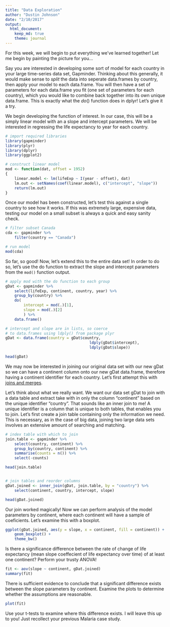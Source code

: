```yaml
---
title: "Data Exploration"
author: "Dustin Johnson"
date: "2/10/2017"
output: 
  html_document:
    keep_md: true
    theme: journal
---
```


For this week, we will begin to put everything we've learned together! Let me begin by painting the picture for you...

Say you are interested in developing some sort of model for each country in your large time-series data set, Gapminder. Thinking about this generally, it would make sense to _split_ the data into seperate data.frames by country, then apply your model to each data.frame. You will then have a set of parameters for each data.frame you fit (one set of parameters for each country), which you would like to combine back together into its own unique data.frame. This is exactly what the $do()$ function does in dplyr! Let's give it a try.

We begin developing the function of interest. In our case, this will be a simply linear model with an a slope and intercept parameters. We will be interested in regressing the life expectancy to year for each country.

```r
# import required libraries
library(gapminder)
library(plyr)
library(dplyr)
library(ggplot2)

# construct linear model
mod <- function(dat, offset = 1952)
{
	linear.model <- lm(lifeExp ~ I(year - offset), dat)
	lm.out <- setNames(coef(linear.model), c("intercept", "slope"))
	return(lm.out)
}
```


Once our model has been constructed, let's test this against a single country to see how it works. If this was extremely large, expensive data, testing our model on a small subset is always a quick and easy sanity check.

```r
# filter subset Canada
cda <- gapminder %>%
	filter(country == "Canada")

# run model
mod(cda)
```

So far, so good! Now, let's extend this to the entire data set! In order to do so, let's use the do function to extract the slope and intercept parameters from the `mod()` function output.

```r
# apply mod with the do function to each group
gDat <- gapminder %>%
	select(lifeExp, continent, country, year) %>%
	group_by(country) %>%
	do(
		intercept = mod(.)[1],
		slope = mod(.)[2]
		) %>% 
	data.frame()

# intercept and slope are in lists, so coerce
# to data.frames using ldply() from package plyr
gDat <- data.frame(country = gDat$country, 
									 ldply(gDat$intercept), 
									 ldply(gDat$slope))

head(gDat)
```

We may now be interested in joining our original data set with our new gDat so we can have a continent column onto our new gDat data.frame, therefore having a continent identifier for each country. Let's first attempt this with [joins and merges](https://qph.ec.quoracdn.net/main-qimg-c4c89a0773045e9e115e15d550f2c150-c). 

Let's think about what we really want. We want our data set gDat to join with a data table and extract take with in only the column "continent" based on the unique identifier "country". That sounds like an inner join to me! A unique identifier is a column that is unique to both tables, that enables you to join. Let's first create a join table containing only the information we need. This is necessary, as in the case of big data, joining two large data sets involves an extensive amount of searching and matching.

```r
# index table with which to join
join.table <- gapminder %>%
	select(country, continent) %>%
	group_by(country, continent) %>%
	summarise(counts = n()) %>%
	select(-counts)

head(join.table)


# join tables and reorder columns
gDat.joined <- inner_join(gDat, join.table, by = "country") %>%
	select(continent, country, intercept, slope)

head(gDat.joined)
```

Our join worked magically! Now we can perform analysis of the model parameters by continent, where each continent will have a sample of coeficients. Let's examine this with a boxplot.

```r
ggplot(gDat.joined, aes(y = slope, x = continent, fill = continent)) +
	geom_boxplot() +
	theme_bw()

```

Is there a significance difference between the rate of change of life expectancy (mean slope coeffecient of life expectancy over time) of at least one continent? Perform your trusty ANOVA!

```r

fit <- aov(slope ~ continent, gDat.joined)
summary(fit)
```

There is sufficient evidence to conclude that a significant difference exists between the slope parameters by continent. Examine the plots to determine whether the assumptions are reasonable.

```r
plot(fit)
```

Use your t-tests to examine where this difference exists. I will leave this up to you! Just recollect your previous Malaria case study.